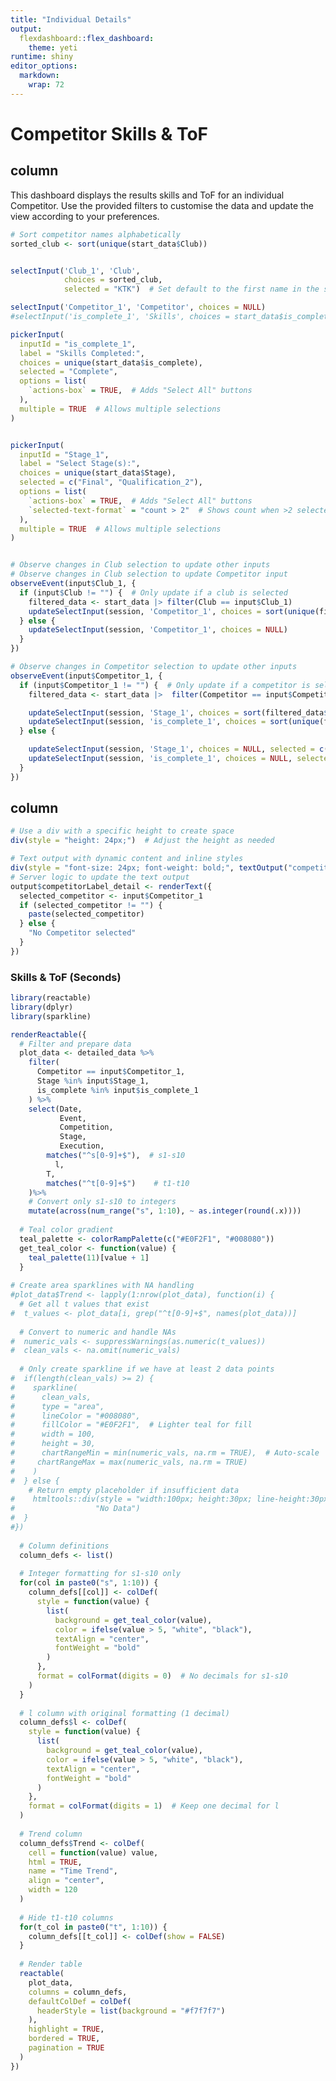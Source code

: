 ```yaml
---
title: "Individual Details"
output:
  flexdashboard::flex_dashboard:
    theme: yeti
runtime: shiny
editor_options:
  markdown:
    wrap: 72
---
```




# Competitor Skills & ToF

## column {.sidebar}

This dashboard displays the results skills and ToF for an individual Competitor. Use the provided filters to customise the data and update the view according to your preferences.

```r

# Sort competitor names alphabetically
sorted_club <- sort(unique(start_data$Club))


selectInput('Club_1', 'Club',
            choices = sorted_club,
            selected = "KTK")  # Set default to the first name in the sorted list

selectInput('Competitor_1', 'Competitor', choices = NULL)
#selectInput('is_complete_1', 'Skills', choices = start_data$is_complete, selected = "Complete")

pickerInput(
  inputId = "is_complete_1",
  label = "Skills Completed:", 
  choices = unique(start_data$is_complete),
  selected = "Complete",
  options = list(
    `actions-box` = TRUE,  # Adds "Select All" buttons
  ),
  multiple = TRUE  # Allows multiple selections
)


pickerInput(
  inputId = "Stage_1",
  label = "Select Stage(s):", 
  choices = unique(start_data$Stage),
  selected = c("Final", "Qualification_2"),
  options = list(
    `actions-box` = TRUE,  # Adds "Select All" buttons
    `selected-text-format` = "count > 2"  # Shows count when >2 selected
  ),
  multiple = TRUE  # Allows multiple selections
)


# Observe changes in Club selection to update other inputs
# Observe changes in Club selection to update Competitor input
observeEvent(input$Club_1, {
  if (input$Club != "") {  # Only update if a club is selected
    filtered_data <- start_data |> filter(Club == input$Club_1)
    updateSelectInput(session, 'Competitor_1', choices = sort(unique(filtered_data$Competitor)))
  } else {
    updateSelectInput(session, 'Competitor_1', choices = NULL)
  }
})

# Observe changes in Competitor selection to update other inputs
observeEvent(input$Competitor_1, {
  if (input$Competitor_1 != "") {  # Only update if a competitor is selected
    filtered_data <- start_data |>  filter(Competitor == input$Competitor_1)

    updateSelectInput(session, 'Stage_1', choices = sort(filtered_data$Stage), selected = c("Final", "Qualification_2"))
    updateSelectInput(session, 'is_complete_1', choices = sort(unique(filtered_data$is_complete)))
  } else {

    updateSelectInput(session, 'Stage_1', choices = NULL, selected = c("Final", "Qualification_2"))
    updateSelectInput(session, 'is_complete_1', choices = NULL, selected = "Complete")
  }
})

```

## column {data-width="400"}

```r

# Use a div with a specific height to create space
div(style = "height: 24px;")  # Adjust the height as needed

# Text output with dynamic content and inline styles
div(style = "font-size: 24px; font-weight: bold;", textOutput("competitorLabel_detail"))
# Server logic to update the text output
output$competitorLabel_detail <- renderText({
  selected_competitor <- input$Competitor_1
  if (selected_competitor != "") {
    paste(selected_competitor)
  } else {
    "No Competitor selected"
  }
})
```

### Skills & ToF (Seconds)

```r
library(reactable)
library(dplyr)
library(sparkline)

renderReactable({
  # Filter and prepare data
  plot_data <- detailed_data %>%
    filter(
      Competitor == input$Competitor_1,
      Stage %in% input$Stage_1,
      is_complete %in% input$is_complete_1
    ) %>%
    select(Date, 
           Event, 
           Competition,
           Stage,
           Execution,
        matches("^s[0-9]+$"),  # s1-s10
          l, 
        T,
        matches("^t[0-9]+$")    # t1-t10
    )%>%
    # Convert only s1-s10 to integers
    mutate(across(num_range("s", 1:10), ~ as.integer(round(.x))))
  
  # Teal color gradient
  teal_palette <- colorRampPalette(c("#E0F2F1", "#008080"))
  get_teal_color <- function(value) {
    teal_palette(11)[value + 1]
  }
  
# Create area sparklines with NA handling
#plot_data$Trend <- lapply(1:nrow(plot_data), function(i) {
  # Get all t values that exist
#  t_values <- plot_data[i, grep("^t[0-9]+$", names(plot_data))]
  
  # Convert to numeric and handle NAs
#  numeric_vals <- suppressWarnings(as.numeric(t_values))
#  clean_vals <- na.omit(numeric_vals)
  
  # Only create sparkline if we have at least 2 data points
#  if(length(clean_vals) >= 2) {
#    sparkline(
#      clean_vals,
#      type = "area",
#      lineColor = "#008080",
#      fillColor = "#E0F2F1",  # Lighter teal for fill
#      width = 100,
#      height = 30,
#      chartRangeMin = min(numeric_vals, na.rm = TRUE),  # Auto-scale
#     chartRangeMax = max(numeric_vals, na.rm = TRUE)
#    )
#  } else {
    # Return empty placeholder if insufficient data
#    htmltools::div(style = "width:100px; height:30px; line-height:30px; text-align:center;", 
#                  "No Data")
#  }
#})
  
  # Column definitions
  column_defs <- list()
  
  # Integer formatting for s1-s10 only
  for(col in paste0("s", 1:10)) {
    column_defs[[col]] <- colDef(
      style = function(value) {
        list(
          background = get_teal_color(value),
          color = ifelse(value > 5, "white", "black"),
          textAlign = "center",
          fontWeight = "bold"
        )
      },
      format = colFormat(digits = 0)  # No decimals for s1-s10
    )
  }
  
  # l column with original formatting (1 decimal)
  column_defs$l <- colDef(
    style = function(value) {
      list(
        background = get_teal_color(value),
        color = ifelse(value > 5, "white", "black"),
        textAlign = "center",
        fontWeight = "bold"
      )
    },
    format = colFormat(digits = 1)  # Keep one decimal for l
  )
  
  # Trend column
  column_defs$Trend <- colDef(
    cell = function(value) value,
    html = TRUE,
    name = "Time Trend",
    align = "center",
    width = 120
  )
  
  # Hide t1-t10 columns
  for(t_col in paste0("t", 1:10)) {
    column_defs[[t_col]] <- colDef(show = FALSE)
  }
  
  # Render table
  reactable(
    plot_data,
    columns = column_defs,
    defaultColDef = colDef(
      headerStyle = list(background = "#f7f7f7")
    ),
    highlight = TRUE,
    bordered = TRUE,
    pagination = TRUE
  )
})

```
